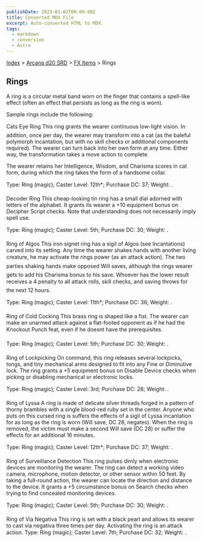 ```yaml
---
publishDate: 2023-01-02T00:00:00Z
title: Converted MDX File
excerpt: Auto-converted HTML to MDX.
tags:
  - markdown
  - conversion
  - Astro
---
```


[Index](-index) > [Arcana d20 SRD](arcana-d20-srd-index) > [FX Items](arcana-d20-srd-fx-items-index) > Rings

## Rings

A ring is a circular metal band worn on the finger that contains a spell-like effect (often an effect that persists as long as the ring is worn).

Sample rings include the following:

Cats Eye Ring
This ring grants the wearer continuous low-light vision. In addition, once per day, the wearer may transform into a cat (as the baleful polymorph incantation, but with no skill checks or additional components required). The wearer can turn back into her own form at any time. Either way, the transformation takes a move action to complete.

The wearer retains her Intelligence, Wisdom, and Charisma scores in cat form, during which the ring takes the form of a handsome collar.

Type: Ring (magic); Caster Level: 12th\*; Purchase DC: 37; Weight: .

Decoder Ring
This cheap-looking tin ring has a small dial adorned with letters of the alphabet. It grants its wearer a +10 equipment bonus on Decipher Script checks. Note that understanding does not necessarily imply spell use.

Type: Ring (magic); Caster Level: 5th; Purchase DC: 30; Weight: .

Ring of Algos
This iron signet ring has a sigil of Algos (see Incantations) carved into its setting. Any time the wearer shakes hands with another living creature, he may activate the rings power (as an attack action). The two parties shaking hands make opposed Will saves, although the rings wearer gets to add his Charisma bonus to his save. Whoever has the lower result receives a 4 penalty to all attack rolls, skill checks, and saving throws for the next 12 hours.

Type: Ring (magic); Caster Level: 11th\*; Purchase DC: 36; Weight: .

Ring of Cold Cocking
This brass ring is shaped like a fist. The wearer can make an unarmed attack against a flat-footed opponent as if he had the Knockout Punch feat, even if he doesnt have the prerequisites.

Type: Ring (magic); Caster Level: 5th; Purchase DC: 30; Weight: .

Ring of Lockpicking
On command, this ring releases several lockpicks, tongs, and tiny mechanical arms designed to fit into any Fine or Diminutive lock. The ring grants a +5 equipment bonus on Disable Device checks when picking or disabling mechanical or electronic locks.

Type: Ring (magic); Caster Level: 3rd; Purchase DC: 28; Weight: .

Ring of Lyssa
A ring is made of delicate silver threads forged in a pattern of thorny brambles with a single blood-red ruby set in the center. Anyone who puts on this cursed ring is suffers the effects of a sigil of Lyssa incantation for as long as the ring is worn (Will save, DC 28, negates). When the ring is removed, the victim must make a second Will save (DC 28) or suffer the effects for an additional 16 minutes.

Type: Ring (magic); Caster Level: 12th\*; Purchase DC: 37; Weight: .

Ring of Surveillance Detection
This ring pulses dimly when electronic devices are monitoring the wearer. The ring can detect a working video camera, microphone, motion detector, or other sensor within 50 feet. By taking a full-round action, the wearer can locate the direction and distance to the device. It grants a +5 circumstance bonus on Search checks when trying to find concealed monitoring devices.

Type: Ring (magic); Caster Level: 5th; Purchase DC: 30; Weight: .

Ring of Via Negativa
This ring is set with a black pearl and allows its wearer to cast via negativa three times per day. Activating the ring is an attack action.
Type: Ring (magic); Caster Level: 7th; Purchase DC: 32; Weight: .
